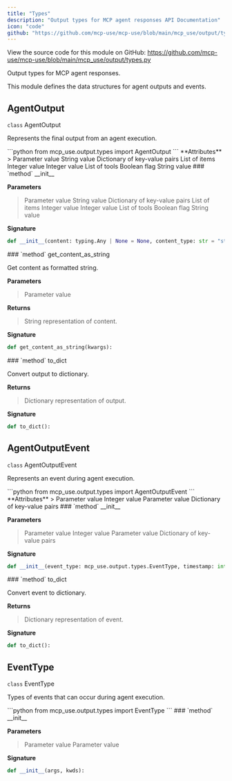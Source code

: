 ```yaml
---
title: "Types"
description: "Output types for MCP agent responses API Documentation"
icon: "code"
github: "https://github.com/mcp-use/mcp-use/blob/main/mcp_use/output/types.py"
---
```



<Callout type="info" title="Source Code">
View the source code for this module on GitHub: <a href='https://github.com/mcp-use/mcp-use/blob/main/mcp_use/output/types.py' target='_blank' rel='noopener noreferrer'>https://github.com/mcp-use/mcp-use/blob/main/mcp_use/output/types.py</a>
</Callout>

Output types for MCP agent responses.

This module defines the data structures for agent outputs and events.

## AgentOutput

<div>
<RandomGradientBackground className="rounded-lg p-4 w-full h-full rounded-full">
<div className="text-black">
<div className="text-black font-bold text-xl mb-2 mt-8"><code className="!text-black">class</code> AgentOutput</div>

Represents the final output from an agent execution.

</div>
</RandomGradientBackground>
```python
from mcp_use.output.types import AgentOutput
```

<Card type="info">
**Attributes**
>
<ParamField body="content" type="typing.Any | None" required="True" >   Parameter value </ParamField>
<ParamField body="content_type" type="str" required="True" >   String value </ParamField>
<ParamField body="metadata" type="dict[str, typing.Any] | None" required="True" >   Dictionary of key-value pairs </ParamField>
<ParamField body="events" type="list[mcp_use.output.types.AgentOutputEvent] | None" required="True" >   List of items </ParamField>
<ParamField body="execution_time_ms" type="int | None" required="True" >   Integer value </ParamField>
<ParamField body="steps_taken" type="int | None" required="True" >   Integer value </ParamField>
<ParamField body="tools_used" type="list[str] | None" required="True" >   List of tools </ParamField>
<ParamField body="success" type="bool" required="True" >   Boolean flag </ParamField>
<ParamField body="error" type="str | None" required="True" >   String value </ParamField>

</Card>

<Card type="info">
### `method` __init__

**Parameters**
><ParamField body="content" type="typing.Any | None" default="None" >   Parameter value </ParamField>
><ParamField body="content_type" type="str" default='str' >   String value </ParamField>
><ParamField body="metadata" type="dict[str, typing.Any] | None" default="None" >   Dictionary of key-value pairs </ParamField>
><ParamField body="events" type="list[mcp_use.output.types.AgentOutputEvent] | None" default="None" >   List of items </ParamField>
><ParamField body="execution_time_ms" type="int | None" default="None" >   Integer value </ParamField>
><ParamField body="steps_taken" type="int | None" default="None" >   Integer value </ParamField>
><ParamField body="tools_used" type="list[str] | None" default="None" >   List of tools </ParamField>
><ParamField body="success" type="bool" default="True" >   Boolean flag </ParamField>
><ParamField body="error" type="str | None" default="None" >   String value </ParamField>

**Signature**
```python wrap
def __init__(content: typing.Any | None = None, content_type: str = "str", metadata: dict[str, typing.Any] | None = None, events: list[mcp_use.output.types.AgentOutputEvent] | None = None, execution_time_ms: int | None = None, steps_taken: int | None = None, tools_used: list[str] | None = None, success: bool = True, error: str | None = None):
```

</Card>
<Card type="info">
### `method` get_content_as_string

Get content as formatted string.



**Parameters**
><ParamField body="kwargs" required="True" >   Parameter value </ParamField>

**Returns**
><ResponseField name="returns" type="str" >String representation of content.</ResponseField>

**Signature**
```python wrap
def get_content_as_string(kwargs):
```

</Card>

<Card type="info">
### `method` to_dict

Convert output to dictionary.



**Returns**
><ResponseField name="returns" type="dict[str, Any]" >Dictionary representation of output.</ResponseField>

**Signature**
```python wrap
def to_dict():
```

</Card>

</div>

## AgentOutputEvent

<div>
<RandomGradientBackground className="rounded-lg p-4 w-full h-full rounded-full">
<div className="text-black">
<div className="text-black font-bold text-xl mb-2 mt-8"><code className="!text-black">class</code> AgentOutputEvent</div>

Represents an event during agent execution.

</div>
</RandomGradientBackground>
```python
from mcp_use.output.types import AgentOutputEvent
```

<Card type="info">
**Attributes**
>
<ParamField body="event_type" type="mcp_use.output.types.EventType" required="True" >   Parameter value </ParamField>
<ParamField body="timestamp" type="int" required="True" >   Integer value </ParamField>
<ParamField body="content" type="typing.Any | None" required="True" >   Parameter value </ParamField>
<ParamField body="metadata" type="dict[str, typing.Any] | None" required="True" >   Dictionary of key-value pairs </ParamField>

</Card>

<Card type="info">
### `method` __init__

**Parameters**
><ParamField body="event_type" type="mcp_use.output.types.EventType" required="True" >   Parameter value </ParamField>
><ParamField body="timestamp" type="int" default="<factory>" >   Integer value </ParamField>
><ParamField body="content" type="typing.Any | None" default="None" >   Parameter value </ParamField>
><ParamField body="metadata" type="dict[str, typing.Any] | None" default="None" >   Dictionary of key-value pairs </ParamField>

**Signature**
```python wrap
def __init__(event_type: mcp_use.output.types.EventType, timestamp: int = <factory>, content: typing.Any | None = None, metadata: dict[str, typing.Any] | None = None):
```

</Card>
<Card type="info">
### `method` to_dict

Convert event to dictionary.



**Returns**
><ResponseField name="returns" type="dict[str, Any]" >Dictionary representation of event.</ResponseField>

**Signature**
```python wrap
def to_dict():
```

</Card>

</div>

## EventType

<div>
<RandomGradientBackground className="rounded-lg p-4 w-full h-full rounded-full">
<div className="text-black">
<div className="text-black font-bold text-xl mb-2 mt-8"><code className="!text-black">class</code> EventType</div>

Types of events that can occur during agent execution.

</div>
</RandomGradientBackground>
```python
from mcp_use.output.types import EventType
```

<Card type="info">
### `method` __init__

**Parameters**
><ParamField body="args" required="True" >   Parameter value </ParamField>
><ParamField body="kwds" required="True" >   Parameter value </ParamField>

**Signature**
```python wrap
def __init__(args, kwds):
```

</Card>
</div>
